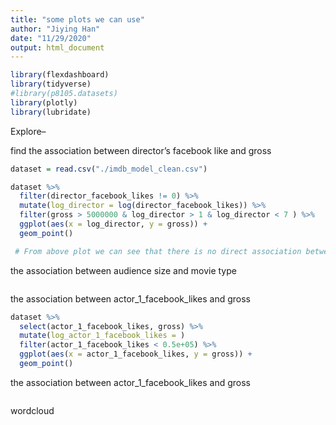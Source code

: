 ```yaml
---
title: "some plots we can use"
author: "Jiying Han"
date: "11/29/2020"
output: html_document
---
```


```r
library(flexdashboard)
library(tidyverse)
#library(p8105.datasets)
library(plotly)
library(lubridate)

```
Explore--

find the association between director's facebook like and gross
```r
dataset = read.csv("./imdb_model_clean.csv") 

dataset %>% 
  filter(director_facebook_likes != 0) %>% 
  mutate(log_director = log(director_facebook_likes)) %>% 
  filter(gross > 5000000 & log_director > 1 & log_director < 7 ) %>% 
  ggplot(aes(x = log_director, y = gross)) +
  geom_point()

 # From above plot we can see that there is no direct association between director's facebook like and  movie's gross

```

the association between audience size and movie type
```r

```

the association between actor_1_facebook_likes and gross
```r
dataset %>% 
  select(actor_1_facebook_likes, gross) %>% 
  mutate(log_actor_1_facebook_likes = )
  filter(actor_1_facebook_likes < 0.5e+05) %>% 
  ggplot(aes(x = actor_1_facebook_likes, y = gross)) +
  geom_point()
```

the association between actor_1_facebook_likes and gross
```r

```

wordcloud
```r

  
```

